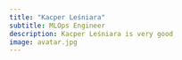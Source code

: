 ```yaml
---
title: "Kacper Leśniara"
subtitle: MLOps Engineer
description: Kacper Leśniara is very good
image: avatar.jpg
---
```



